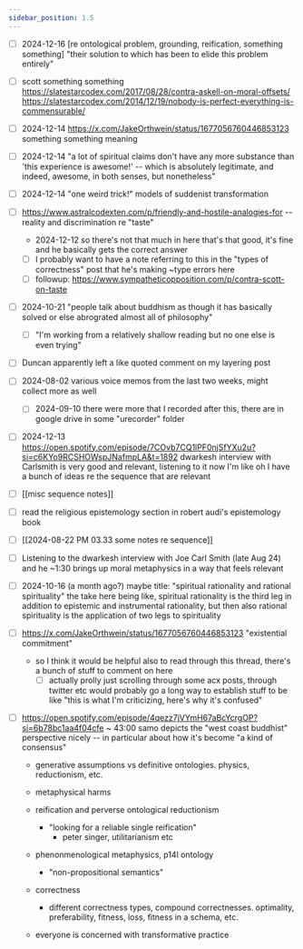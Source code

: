 ```yaml
---
sidebar_position: 1.5
---
```


- [ ] 2024-12-16 [re ontological problem, grounding, reification, something something] "their solution to which has been to elide this problem entirely"
- [ ] scott something something https://slatestarcodex.com/2017/08/28/contra-askell-on-moral-offsets/ https://slatestarcodex.com/2014/12/19/nobody-is-perfect-everything-is-commensurable/
- [ ] 2024-12-14 https://x.com/JakeOrthwein/status/1677056760446853123 something something meaning
- [ ] 2024-12-14 "a lot of spiritual claims don't have any more substance than 'this experience is awesome!' -- which is absolutely legitimate, and indeed, awesome, in both senses, but nonetheless"
- [ ] 2024-12-14 "one weird trick!" models of suddenist transformation
- [ ] https://www.astralcodexten.com/p/friendly-and-hostile-analogies-for --reality and discrimination re "taste"
	- 2024-12-12 so there's not that much in here that's that good, it's fine and he basically gets the correct answer
	- [ ] I probably want to have a note referring to this in the "types of correctness" post that he's making ~type errors here
	- [ ] followup: https://www.sympatheticopposition.com/p/contra-scott-on-taste
- [ ] 2024-10-21 "people talk about buddhism as though it has basically solved or else abrograted almost all of philosophy"
	- [ ] "I'm working from a relatively shallow reading but no one else is even trying"
- [ ] Duncan apparently left a like quoted comment on my layering post
- [ ] 2024-08-02 various voice memos from the last two weeks, might collect more as well
	- [ ] 2024-09-10 there were more that I recorded after this, there are in google drive in some "urecorder" folder
- [ ] 2024-12-13 https://open.spotify.com/episode/7COvb7CQ1lPF0njSfYXu2u?si=c6KYo9RCSHOWspJNafmpLA&t=1892 dwarkesh interview with Carlsmith is very good and relevant, listening to it now I'm like oh I have a bunch of ideas re the sequence that are relevant
- [ ] [[misc sequence notes]]
- [ ] read the religious epistemology section in robert audi's epistemology book
- [ ] [[2024-08-22 PM 03.33 some notes re sequence]]
- [ ] Listening to the dwarkesh interview with Joe Carl Smith (late Aug 24) and he ~1:30 brings up moral metaphysics in a way that feels relevant
- [ ] 2024-10-16 (a month ago?) maybe title: "spiritual rationality and rational spirituality" the take here being like, spiritual rationality is the third leg in addition to epistemic and instrumental rationality, but then also rational spirituality is the application of two legs to spirituality
- [ ] https://x.com/JakeOrthwein/status/1677056760446853123 "existential commitment"
  - so I think it would be helpful also to read through this thread, there's a bunch of stuff to comment on here
    - [ ] actually prolly just scrolling through some acx posts, through twitter etc would probably go a long way to establish stuff to be like "this is what I'm criticizing, here's why it's confused"
- [ ] https://open.spotify.com/episode/4qezz7jVYmH67aBcYcrgOP?si=6b78bc1aa4f04cfe ~ 43:00 samo depicts the "west coast buddhist" perspective nicely -- in particular about how it's become "a kind of consensus"

  * generative assumptions vs definitive ontologies. physics, reductionism, etc.
  * metaphysical harms
  * reification and perverse ontological reductionism
	* "looking for a reliable single reification"
		* peter singer, utilitarianism etc
		
  * phenonmenological metaphysics, p14l ontology
	* "non-propositional semantics"
  * correctness
	* different correctness types, compound correctnesses. optimality, preferability, fitness, loss, fitness in a schema, etc.
  * everyone is concerned with transformative practice
